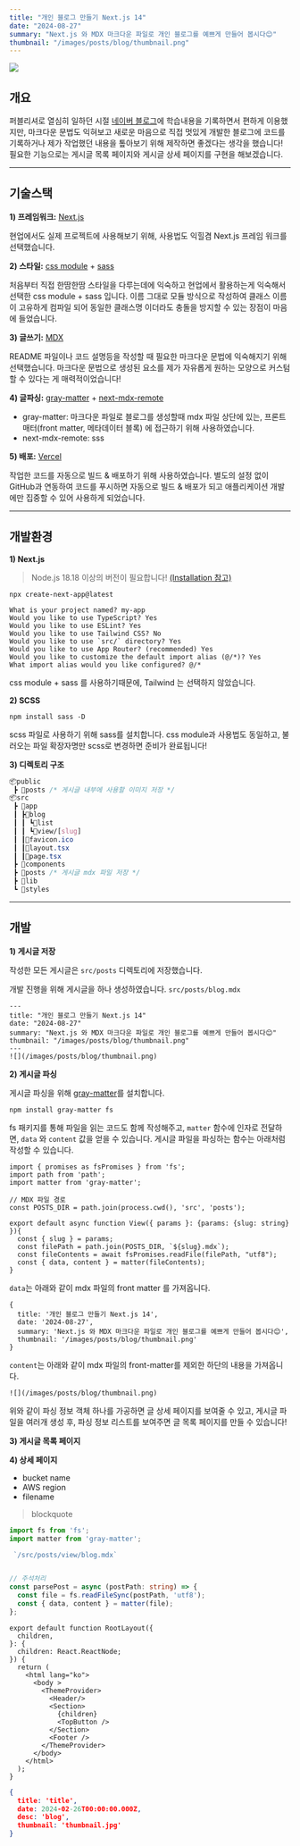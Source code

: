 ```yaml
---
title: "개인 블로그 만들기 Next.js 14"
date: "2024-08-27"
summary: "Next.js 와 MDX 마크다운 파일로 개인 블로그를 예쁘게 만들어 봅시다😊"
thumbnail: "/images/posts/blog/thumbnail.png"
---
```


![](/images/posts/blog/thumbnail.png)

## 개요

퍼블리셔로 열심히 일하던 시절 [네이버 블로그](https://blog.naver.com/byk5913)에 학습내용을 기록하면서 편하게 이용했지만, 마크다운 문법도 익혀보고 새로운 마음으로 직접 멋있게 개발한 블로그에 코드를 기록하거나 제가 작업했던 내용을 톺아보기 위해 제작하면 좋겠다는 생각을 했습니다! 필요한 기능으로는 게시글 목록 페이지와 게시글 상세 페이지를 구현을 해보겠습니다.

---

## 기술스택

**1) 프레임워크:** [Next.js](https://nextjs.org/)

현업에서도 실제 프로젝트에 사용해보기 위해, 사용법도 익힐겸 Next.js 프레임 워크를 선택했습니다. 

**2) 스타일:** [css module](https://nextjs.org/docs/app/building-your-application/styling/css) + [sass](https://sass-lang.com/)

처음부터 직접 한땀한땀 스타일을 다루는데에 익숙하고 현업에서 활용하는게 익숙해서 선택한 css module + sass 입니다. 이름 그대로 모듈 방식으로 작성하여 클래스 이름이 고유하게 컴파일 되어 동일한 클래스명 이더라도 충돌을 방지할 수 있는 장점이 마음에 들었습니다. 

**3) 글쓰기:** [MDX](https://mdxjs.com/)  

README 파일이나 코드 설명등을 작성할 때 필요한 마크다운 문법에 익숙해지기 위해 선택했습니다. 마크다운 문법으로 생성된 요소를 제가 자유롭게 원하는 모양으로 커스텀 할 수 있다는 게 매력적이었습니다!

**4) 글파싱:** [gray-matter](https://github.com/jonschlinkert/gray-matter) + [next-mdx-remote](https://github.com/hashicorp/next-mdx-remote#react-server-components-rsc--nextjs-app-directory-support)

- gray-matter: 마크다운 파일로 블로그를 생성할때 mdx 파일 상단에 있는, 프론트매터(front matter, 메타데이터 블록) 에 접근하기 위해 사용하였습니다.
- next-mdx-remote: sss

**5) 배포:** [Vercel](https://vercel.com/)

작업한 코드를 자동으로 빌드 & 배포하기 위해 사용하였습니다. 별도의 설정 없이 GitHub과 연동하여 코드를 푸시하면 자동으로 빌드 & 배포가 되고 애플리케이션 개발에만 집중할 수 있어 사용하게 되었습니다.

---

## 개발환경

**1) Next.js**
> Node.js 18.18 이상의 버전이 필요합니다! [(Installation 참고)](https://nextjs.org/docs/getting-started/installation)

```shell title="next install"
npx create-next-app@latest
```

```terminal {2, 4, 6} title="next install options"
What is your project named? my-app
Would you like to use TypeScript? Yes
Would you like to use ESLint? Yes
Would you like to use Tailwind CSS? No
Would you like to use `src/` directory? Yes
Would you like to use App Router? (recommended) Yes
Would you like to customize the default import alias (@/*)? Yes
What import alias would you like configured? @/*
```

css module + sass 를 사용하기때문에, Tailwind 는 선택하지 않았습니다.

**2) SCSS**

```shell title="install sass"
npm install sass -D
```

scss 파일로 사용하기 위해 sass를 설치합니다. css module과 사용법도 동일하고, 불러오는 파일 확장자명만 scss로 변경하면 준비가 완료됩니다!

**3) 디렉토리 구조**

```css title="Directory"
📦public
 ┣ 📂posts /* 게시글 내부에 사용할 이미지 저장 */
📦src
 ┣ 📂app
 ┃ ┣📂blog
 ┃ ┃ ┗📂list
 ┃ ┃ ┗📂view/[slug]
 ┃ ┃📜favicon.ico
 ┃ ┃📜layout.tsx
 ┃ ┃📜page.tsx
 ┣ 📂components
 ┣ 📂posts /* 게시글 mdx 파일 저장 */ 
 ┣ 📂lib
 ┗ 📂styles
```

---

## 개발

**1) 게시글 저장**

작성한 모든 게시글은 `src/posts` 디렉토리에 저장했습니다.

개발 진행을 위해 게시글을 하나 생성하였습니다. `src/posts/blog.mdx`


```code title="blog.mdx"
---
title: "개인 블로그 만들기 Next.js 14"
date: "2024-08-27"
summary: "Next.js 와 MDX 마크다운 파일로 개인 블로그를 예쁘게 만들어 봅시다😊"
thumbnail: "/images/posts/blog/thumbnail.png"
---
![](/images/posts/blog/thumbnail.png)
```

**2) 게시글 파싱**

게시글 파싱을 위해 [gray-matter](https://github.com/jonschlinkert/gray-matter)를 설치합니다.

```shell title="install gray-matter & fs"
npm install gray-matter fs
```

fs 패키지를 통해 파일을 읽는 코드도 함께 작성해주고, `matter` 함수에 인자로 전달하면, `data` 와 `content` 값을 얻을 수 있습니다. 게시글 파일을 파싱하는 함수는 아래처럼 작성할 수 있습니다.

```tsx title="src/app/blog/view/[slug]/page.tsx"
import { promises as fsPromises } from 'fs';
import path from 'path';
import matter from 'gray-matter';

// MDX 파일 경로
const POSTS_DIR = path.join(process.cwd(), 'src', 'posts');

export default async function View({ params }: {params: {slug: string} }){
  const { slug } = params;
  const filePath = path.join(POSTS_DIR, `${slug}.mdx`);
  const fileContents = await fsPromises.readFile(filePath, "utf8");
  const { data, content } = matter(fileContents);
}

```

`data`는 아래와 같이 mdx 파일의 front matter 를 가져옵니다.

```code title="blog.mdx front-matter"  
{
  title: '개인 블로그 만들기 Next.js 14',
  date: '2024-08-27',
  summary: 'Next.js 와 MDX 마크다운 파일로 개인 블로그를 예쁘게 만들어 봅시다😊',
  thumbnail: '/images/posts/blog/thumbnail.png'
}
```

`content`는 아래와 같이 mdx 파일의 front-matter를 제외한 하단의 내용을 가져옵니다.

```code title="blog.mdx content"
![](/images/posts/blog/thumbnail.png)
```

위와 같이 파싱 정보 객체 하나를 가공하면 글 상세 페이지를 보여줄 수 있고, 게시글 파일을 여러개 생성 후, 파싱 정보 리스트를 보여주면 글 목록 페이지를 만들 수 있습니다!

**3) 게시글 목록 페이지**


**4) 상세 페이지**



- bucket name
- AWS region
- filename

> blockquote

```ts {5-6}
import fs from 'fs';
import matter from 'gray-matter';

 `/src/posts/view/blog.mdx`


// 주석처리
const parsePost = async (postPath: string) => {
  const file = fs.readFileSync(postPath, 'utf8');
  const { data, content } = matter(file);
};
```








```tsx title="layout.tsx"
export default function RootLayout({
  children,
}: {
  children: React.ReactNode;
}) {
  return (
    <html lang="ko">
      <body >
        <ThemeProvider>
          <Header/>
          <Section>
            {children}
            <TopButton />
          </Section>
          <Footer />
        </ThemeProvider>
      </body>
    </html>
  );
}
```


```json title="aaa.json"
{
  title: 'title',
  date: 2024-02-26T00:00:00.000Z,
  desc: 'blog',
  thumbnail: 'thumbnail.jpg'
}
```
